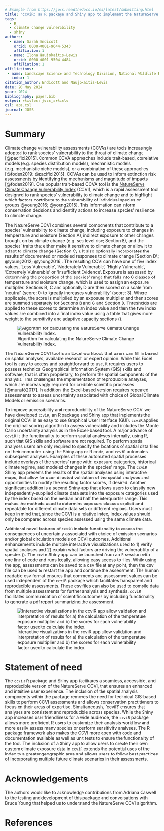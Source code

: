 ```yaml
---
# Example from https://joss.readthedocs.io/en/latest/submitting.html
title: 'ccviR: an R package and Shiny app to implement the NatureServe Climate Change Vulnerability Index'
tags:
  - R
  - climate change vulnerability
  - shiny
authors:
  - name: Sarah Endicott
    orcid: 0000-0001-9644-5343
    affiliation: 1
  - name: Ilona Naujokaitis-Lewis
    orcid: 0000-0001-9504-4484
    affiliation: 1
affiliations:
 - name: Landscape Science and Technology Division, National Wildlife Research Centre, Environment and Climate Change Canada, Ottawa, ON, Canada
   index: 1
citation_author: Endicott and Naujokaitis-Lewis
date: 20 May 2024
year: 2024
bibliography: paper.bib
output: rticles::joss_article
csl: apa.csl
journal: JOSS
---
```


# Summary

Climate change vulnerability assessments (CCVAs) are tools increasingly adopted to rank species' vulnerability to the threat of climate change [@pacifici2015]. Common CCVA approaches include trait-based, correlative models (e.g. species distribution models), mechanistic models (e.g. mechanistic niche models), or a combination of these approaches [@foden2019; @pacifici2015]. CCVAs can be used to inform extinction risk assessments by identifying the mechanisms and magnitude of impacts [@foden2019]. One popular trait-based CCVA tool is the [NatureServe Climate Change Vulnerability Index](https://www.natureserve.org/conservation-tools/climate-change-vulnerability-index) (CCVI), which is a rapid assessment tool designed to rank species' vulnerability to climate change and to highlight which factors contribute to the vulnerability of individual species or groups[@young2016; @young2015]. This information can inform conservation decisions and identify actions to increase species' resilience to climate change.

The NatureServe CCVI combines several components that contribute to a species' vulnerability to climate change, including exposure to changes in temperature and moisture (Section A), indirect exposure to other changes brought on by climate change (e.g. sea level rise; Section B), and the species' traits that either make it sensitive to climate change or allow it to adapt to climate change (Section C; \autoref{fig:NS-alg}). It also optionally incorporates the results of documented or modeled responses to climate change [Section D\; @young2012; @young2016]. The resulting CCVI can have one of five index values, 'Less Vulnerable', 'Moderately Vulnerable', 'Highly Vulnerable', 'Extremely Vulnerable' or 'Insufficient Evidence'. Exposure is assessed by determining the proportion of the species' range that falls into 6 classes of temperature and moisture change, which is used to assign an exposure multiplier. Sections B, C and optionally D are then scored on a scale from ‘neutral’ (score: 0) to ‘greatly increases vulnerability’ (score: 3). Where applicable, the score is multiplied by an exposure multiplier and then scores are summed separately for Sections B and C and Section D. Thresholds are applied to these scores to determine an index value and then the two index values are combined into a final index value using a table that gives more weight to the sensitivity and adaptive capacity sections (\autoref{fig:NS-alg}).

![Algorithm for calculating the NatureServe Climate Change Vulnerability Index.\label{fig:NS-alg}](NS_CCVI_alg_diagram.png)

The NatureServe CCVI tool is an Excel workbook that users can fill in based on spatial analyses, available research or expert opinion. While this Excel tool is easy to access and straightforward to use, it requires users to possess technical Geographical Information System (GIS) skills and software, that is often proprietary, to perform the spatial components of the analysis. This challenges the implementation of reproducible analyses, which are increasingly required for credible scientific processes [@munafò2017]. In addition, the Excel-based version requires repeated assessments to assess uncertainty associated with choice of Global Climate Models or emission scenarios.

To improve accessibility and reproducibility of the NatureServe CCVI we have developed `ccviR`, an R package and Shiny app that implements the original CCVI in an easy to use Graphical User Interface (GUI). `ccviR` applies the original scoring algorithm to assess vulnerability and includes the Monte Carlo uncertainty analysis as in the Excel-based tool. A major advance of `ccviR` is the functionality to perform spatial analyses internally, using R, such that GIS skills and software are not required. To perform spatial analyses users are only required to specify the locations of spatial data files on their computer, using the Shiny app or R code, and `ccviR` automates subsequent analyses. Examples of these automated spatial processes include overlays of the species' range with: exposure categories, historical climate regime, and modeled changes in the species' range. The `ccviR` Shiny app presents the results of the spatial analyses using interactive maps, that allow for user-directed validation of the spatial analyses and opportunities to modify the resulting factor scores, if desired. Another significant addition is a second Shiny app that allows users to classify new independently-supplied climate data sets into the exposure categories used by the index based on the median and half the interquartile range. This makes the methods used to determine exposure classes explicit and repeatable for different climate data sets or different regions. Users must keep in mind that, since the CCVI is a relative index, index values should only be compared across species assessed using the same climate data.

Additional novel features of `ccviR` include functionality to assess the consequences of uncertainty associated with choice of emission scenarios and/or global circulation models on CCVI outcomes. Additional enhancements include multiple interactive visualizations used to 1) verify spatial analyses and 2) explain what factors are driving the vulnerability of a species (\autoref{fig:ccviR-app}). The `ccviR` Shiny app can be launched from an R session with one line of code and runs locally, allowing easy access to files. While using the app, assessments can be saved to a csv file at any point, then the csv file can be used to restart the app and continue the assessment. The human readable csv format ensures that comments and assessment values can be used independent of the `ccviR` package which facilitates transparent and reproducible assessments. These csv files can also be used to compile data from multiple assessments for further analysis and synthesis. `ccviR` facilitates communication of scientific outcomes by including functionality to generate a pdf report summarizing the assessment.

![Interactive visualizations in the ccviR app allow validation and interpretation of results for a) the calculation of the temperature exposure multiplier and b) the scores for each vulnerability factor used to calculate the index.\label{fig:ccviR-app}](app_visuals.png)

# Statement of need

The `ccviR` R package and Shiny app facilitates a seamless, accessible, and reproducible version of the NatureServe CCVI, that ensures an enhanced and intuitive user experience. The inclusion of the spatial analysis components within the package removes the need for technical GIS-based skills to perform CCVI assessments and allows conservation practitioners to focus on their areas of expertise. Simultaneously, 'ccviR' ensures that analyses are consistent and reproducible across species. While the Shiny app increases user friendliness for a wide audience, the `ccviR` package allows more proficient R users to customize their analysis workflow and more easily assess many species or perform sensitivity analyses. The R package framework also makes the CCVI more open with code and documentation available as well as unit tests to ensure the functionality of the tool. The inclusion of a Shiny app to allow users to create their own custom climate exposure data in `ccviR` extends the potential uses of the index to a greater geographic area and allows users to follow best practices of incorporating multiple future climate scenarios in their assessments.

# Acknowledgements

The authors would like to acknowledge contributions from Adriana Caswell to the testing and development of this package and conversations with Bruce Young that helped us to understand the NatureServe CCVI algorithm.

# References

